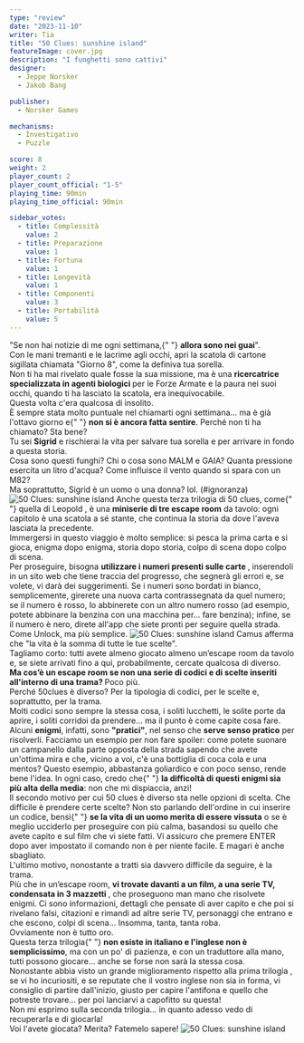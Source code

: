 ```yaml
---
type: "review"
date: "2023-11-10"
writer: Tia
title: "50 Clues: sunshine island"
featureImage: cover.jpg
description: "I funghetti sono cattivi"
designer:
  - Jeppe Norsker
  - Jakob Bang

publisher:
  - Norsker Games

mechanisms:
  - Investigativo
  - Puzzle

score: 8
weight: 2
player_count: 2
player_count_official: "1-5"
playing_time: 90min
playing_time_official: 90min

sidebar_votes:
  - title: Complessità
    value: 2
  - title: Preparazione
    value: 1
  - title: Fortuna
    value: 1
  - title: Longevità
    value: 1
  - title: Componenti
    value: 3
  - title: Portabilità
    value: 5
---
```


<Setting>
  "Se non hai notizie di me ogni settimana,{" "}
  <strong>allora sono nei guai</strong>".
  <br />
  Con le mani tremanti e le lacrime agli occhi, apri la scatola di cartone
  sigillata chiamata "Giorno 8", come la definiva tua sorella. <br />
  Non ti ha mai rivelato quale fosse la sua missione, ma è una <strong>
    ricercatrice specializzata in agenti biologici
  </strong> per le Forze Armate e la paura nei suoi occhi, quando ti ha lasciato
  la scatola, era inequivocabile. <br />
  Questa volta c'era qualcosa di insolito. <br />È sempre stata molto puntuale
  nel chiamarti ogni settimana… ma è già l'ottavo giorno e{" "}
  <strong>non si è ancora fatta sentire</strong>. Perché non ti ha chiamato? Sta
  bene?
  <br />
  Tu sei <strong>Sigrid</strong> e rischierai la vita per salvare tua sorella e
  per arrivare in fondo a questa storia. <br />
  Cosa sono questi funghi? Chi o cosa sono MALM e GAIA? Quanta pressione esercita
  un litro d'acqua? Come influisce il vento quando si spara con un M82? <br />
  Ma soprattutto, Sigrid è un uomo o una donna? lol. (#ignoranza)
</Setting>

<img src="./game1.jpg" alt="50 Clues: sunshine island" />

<Rules>
  Anche questa terza trilogia di 50 clues, come{" "}
  <Link to="/reviews/50-clues-la-trilogia-di-leopold/">quella di Leopold</Link>
  , è una <strong>miniserie di tre escape room</strong> da tavolo: ogni capitolo
  è una scatola a sé stante, che continua la storia da dove l'aveva lasciata la
  precedente. <br />
  Immergersi in questo viaggio è molto semplice: si pesca la prima carta e si gioca,
  enigma dopo enigma, storia dopo storia, colpo di scena dopo colpo di scena.
  <br />
  Per proseguire, bisogna <strong>
    utilizzare i numeri presenti sulle carte
  </strong>, inserendoli in un sito web che tiene traccia del progresso, che segnerà
  gli errori e, se volete, vi darà dei suggerimenti. Se i numeri sono bordati in
  bianco, semplicemente, girerete una nuova carta contrassegnata da quel numero;
  se il numero è rosso, lo abbinerete con un altro numero rosso (ad esempio, potete
  abbinare la benzina con una macchina per… fare benzina); infine, se il numero è
  nero, direte all'app che siete pronti per seguire quella strada. Come Unlock, ma
  più semplice.
</Rules>

<img src="./game2.jpg" alt="50 Clues: sunshine island" />

<Feedback>
  Camus afferma che "la vita è la somma di tutte le tue scelte". <br />
  Tagliamo corto: tutti avete almeno giocato almeno un’escape room da tavolo e, se
  siete arrivati fino a qui, probabilmente, cercate qualcosa di diverso. <strong>
    Ma cos’è un escape room se non una serie di codici e di scelte inseriti
    all'interno di una trama?
  </strong> Poco più.
  <br />
  Perché 50clues è diverso? Per la tipologia di codici, per le scelte e, soprattutto,
  per la trama. <br />
  Molti codici sono sempre la stessa cosa, i soliti lucchetti, le solite porte
  da aprire, i soliti corridoi da prendere… ma il punto è come capite cosa fare.
  Alcuni <strong>enigmi</strong>, infatti, sono <strong>"pratici"</strong>, nel
  senso che <strong>serve senso pratico</strong> per risolverli. Facciamo un
  esempio per non fare spoiler: come potete suonare un campanello dalla parte
  opposta della strada sapendo che avete un'ottima mira e che, vicino a voi, c'è
  una bottiglia di coca cola e una mentos? Questo esempio, abbastanza goliardico
  e con poco senso, rende bene l'idea. In ogni caso, credo che{" "}
  <strong>la difficoltà di questi enigmi sia più alta della media</strong>: non
  che mi dispiaccia, anzi!
  <br />
  Il secondo motivo per cui 50 clues è diverso sta nelle opzioni di scelta. Che
  difficile è prendere certe scelte? Non sto parlando dell'ordine in cui
  inserire un codice, bensì{" "}
  <strong>se la vita di un uomo merita di essere vissuta</strong> o se è meglio
  ucciderlo per proseguire con più calma, basandosi su quello che avete capito e
  sul film che vi siete fatti. Vi assicuro che premere ENTER dopo aver impostato
  il comando non è per niente facile. E magari è anche sbagliato. <br />
  L'ultimo motivo, nonostante a tratti sia davvero difficile da seguire, è la trama.
  <br />
  Più che in un’escape room, <strong>
    vi trovate davanti a un film, a una serie TV, condensata in 3 mazzetti
  </strong>, che proseguono man mano che risolvete enigmi. Ci sono informazioni,
  dettagli che pensate di aver capito e che poi si rivelano falsi, citazioni e rimandi
  ad altre serie TV, personaggi che entrano e che escono, colpi di scena… Insomma,
  tanta, tanta roba.
  <br />
  Ovviamente non è tutto oro. <br />
  Questa terza trilogia{" "}
  <strong>non esiste in italiano e l'inglese non è semplicissimo</strong>, ma
  con un po' di pazienza, e con un traduttore alla mano, tutti possono giocare…
  anche se forse non sarà la stessa cosa. <br />
  Nonostante abbia visto un grande miglioramento rispetto alla <Link to="/reviews/50-clues-la-trilogia-di-leopold/">
    prima trilogia
  </Link>, se vi ho incuriositi, e se reputate che il vostro inglese non sia in forma,
  vi consiglio di partire dall'inizio, giusto per capire l'antifona e quello che
  potreste trovare… per poi lanciarvi a capofitto su questa!
  <br />
  Non mi esprimo sulla seconda trilogia… in quanto adesso vedo di recuperarla e di
  giocarla!
  <br />
  Voi l'avete giocata? Merita? Fatemelo sapere!
</Feedback>

<img src="./game3.jpg" alt="50 Clues: sunshine island" />
